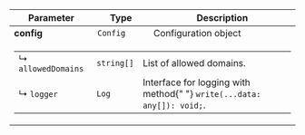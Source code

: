 <table style={{ borderCollapse: "collapse", width: "100%", display: "table" }}>
  <thead>
    <tr>
      <th style={{ width: "30%" }}>Parameter</th>
      <th style={{ width: "20%" }}>Type</th>
      <th style={{ width: "50%" }}>Description</th>
    </tr>
  </thead>
  <tbody>
    <tr>
      <td>
        <strong>config</strong>
      </td>
      <td>
        <code>Config</code>
      </td>
      <td>
        Configuration object
      </td>
    </tr>
    <tr>
      <td colSpan="3">
        <table style={{ width: "100%", borderCollapse: "collapse" }}>
          <tbody>
            <tr>
              <td style={{ width: "30%" }}>
                ↳ <code>allowedDomains</code>
              </td>
              <td style={{ width: "20%" }}>
                <code>string[]</code>
              </td>
              <td>
                List of allowed domains.
              </td>
            </tr>
            <tr>
              <td>
                ↳ <code>logger</code>
              </td>
              <td>
                <code>Log</code>
              </td>
              <td>
                Interface for logging with method{" "}
                <code>write(...data: any[]): void;</code>.
              </td>
            </tr>
          </tbody>
        </table>
      </td>
    </tr>
  </tbody>
</table>
